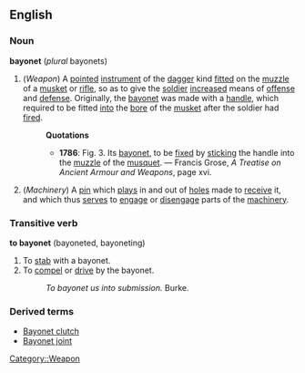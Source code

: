 ==English==
===Noun===
'''bayonet''' (''plural'' bayonets)
#(''Weapon'') [[Category::Weapon]] A [[point]]ed [[instrument]] of the [[dagger]] kind [[fit]]ted on the [[muzzle]] of a [[musket]] or [[rifle]], so as to give the [[soldier]] [[increased]] means of [[offense]] and [[defense]]. Originally, the [[bayonet]] was made with a [[handle]], which required to be fitted [[into]] the [[bore]] of the [[musket]] after the soldier had [[fire]]d.
#:'''Quotations'''
#:*'''1786''': Fig. 3. Its [[bayonet]], to be [[fix]]ed by [[stick]]ing the handle into the [[muzzle]] of the [[musquet]]. &mdash; Francis Grose, ''A Treatise on Ancient Armour and Weapons'', page xvi.
#(''Machinery'') A [[pin]] which [[play]]s in and out of [[hole]]s made to [[receive]] it, and which thus [[serve]]s to [[engage]] or [[disengage]] parts of the [[machinery]].
===Transitive verb===
'''to bayonet''' (bayoneted, bayoneting)
#To [[stab]] with a bayonet.
#To [[compel]] or [[drive]] by the bayonet.
#:''To bayonet us into submission.'' Burke.

===Derived terms===
* [[Bayonet clutch]]
* [[Bayonet joint]]